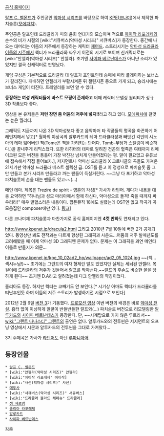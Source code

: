 [http://www.kpenet.jp/dracula.html 공식 홈페이지]

[[랄프 C. 벨몬드]]가 주인공인 [[악마성 시리즈]]를 바탕으로 하여 [[KPE]]([[코나미]])에서 제작한 파치슬롯([[모에파치]]).

주인공은 랄프인데 드라큘라가 피의 윤회 연대기의 모습이며 적으로 [[아이작 라포레제]]와 순수의 비가 시절의 [wiki:"서큐버스(악마성 시리즈)" 서큐버스]가 등장한다. 중간에 나오는 대머리는 어둠의 저주에서 등장하는 캐릭터 [[제어드]].
스토리시기는 [[악마성 드라큘라 어둠의 저주]]에서 헥터가 드라큘라와 싸우기 이전의 시기로 보이며 신캐릭터로는 [wiki:"안젤라(악마성 시리즈)" 안젤라]. 초기엔 [[사이파 베르난데스]]가 아니냔 소리가 있었지만 결국 신캐릭터로 판명났다.

게임 구성은 기본적으로 드라큘라 대 랄프가 포인트인데 승패에 따라 플레이하는 보너스가 갈라진다. 패배하면 안젤라가 부활시켜준 뒤 챌린지존 등으로 가게 되고, 승리시에는 보너스 게임이 터진다. 트레일러를 보면 알 수 있다.

'''등장하는 여성 캐릭터들에 바스트 모핑이 존재하고''' 어째 캐릭터 모델링 퀄리티가 정규 3D 작품보다 좋다.

영상을 본 유저들은 '''저런 장면 좀 어둠의 저주에 넣지!!'''라고 하고 있다. [[모에파치]]에 걸맞는 높은 퀄리티.

그래픽도 지금까지 나온 3D 악마성보다 좋고 음악마저 타 작품들의 명곡을 화끈하게 어레인지해서 넣고[* 월하의 야상곡의 알루카드의 테마 드라큘라성과 빼앗긴 각인의 샤노아의 테마 잃어버린 책(Tome은 책을 가리키는 단어다. Tomb-무덤과 스펠링이 비슷하다.)을 끝내주게 리믹스했다. 또한 리히터의 테마로 알려진 건곤의 혈족은 여태까지 리메이크된 모든 버전을 통틀어 가장 박진감 넘치게 만들어졌다는 평. 말이 필요없고 유튜브에 접속해서 직접 들어보자.], 저지먼트나 악마성 드라큘라 X 크로니클의 곡들도 가져온 21세기판 악마성 드라큘라 베스트 셀렉션 급. OST를 듣고 이 정성으로 파치슬롯 좀 그만 만들고 본가 시리즈 만들라고 까는 팬들이 득실거린다. ~~그냥 다 포기하고 악마성 파치슬롯에 손을 대는 팬들도 있고~~(...)

{{{#!html
<object width="480" height="295"><param name="movie" value="http://www.youtube.com/v/ovq6TKQjGUU&hl=en&fs=1"></param><param name="allowFullScreen" value="true"></param><param name="allowscriptaccess" value="always"></param><embed src="http://www.youtube.com/v/ovq6TKQjGUU&hl=en&fs=1" type="application/x-shockwave-flash" allowscriptaccess="always" allowfullscreen="true" width="480" height="295"></embed></object>
}}}

메인 테마. 제목은 Trezire de spirit - 영혼의 각성[* 가사가 라틴어. 게다가 내용을 대충 요약하면 "하나님과 성모 마리아께서 함께 하신다, 악마성으로 돌격! 죽을 때까지 싸우리라!" 매우 열혈스러운 내용이다. 팝픈뮤직 18에도 실렸는데 OST엔 없고 작곡가 곡 모음집인 composer에만 있다. [http://blog.naver.com/kofking777/110169616938 링크]]

다른 코나미제 파치슬롯과 마찬가지로 공식 홈페이지엔 '''4컷 만화'''도 연재되고 있다.

[[http://www.kpenet.jp/dracula2.html]]
그리고 2010년 7월 10일에 버전 2가 공개되었다. 동영상만 봐도 전작과는 다르게 향상된 그래픽과 사운드...어둠의 저주 발매년도를 고려해봤을 때 이제 악마성 3D 그래픽엔 문제가 없다. 문제는 이 그래픽을 과연 메인타이틀로 만들지가 의문...

[[http://www.kpenet.jp/kpe_10_02ad2_hp/wallpaper/ad2_05_1024.jpg]]
~~(섹...섹시누님!)~~
초기에는 그란트의 여자 형제란 말도 있었지만 실체는 세뇌된 안젤라. 목걸이에 드라큘라의 저주가 깃들어서 랄프를 막아선다.~~랄프의 후손도 비슷한 꼴을 당하게 된다~~ 초기엔 D.A라고 알려졌는데 다크 안젤라의 약칭이었다.

줄리아도 등장. 하지만 헥터는 코빼기도 안 보인다.[* 시기상 아마도 헥터가 드라큘라를 떠난후인듯 하며 어둠의 저주 스토리가 발생하기전 시점으로 보인다]

2012년 2월 6일 [http://www.kpenet.jp/contents/dracula3.html 버전 3]가 기동했다. [http://www.youtube.com/watch?v=zjFukcWgBAI 프로모션 영상] 이번 버전의 배경은 바로 [[악마성 전설]]. 흉터 없이 이상하게 얼굴이 반들반들한 랄프와(...) 파치슬로 버전으로 리모델링한 [[아드리안 파렌하이츠 체페슈|알루카드]]와 [[사이파 베르난데스]]가 등장한다. 단, ~~시계탑으로 가지 않은 루트라서~~ [[wiki:"그랜트 다나스티" 그랜트]]의 출연은 없다. 알루카드와의 전투씬은 저지먼트의 오프닝 영상에서 시몬과 알루카드의 전투씬을 그대로 가져왔다...

3기 주제곡은 가사가 [[라틴어]]도 아닌 [[루마니아]]어.
 
== 등장인물 ==
 * [[랄프 C. 벨몬드]]
 * [wiki:"안젤라(악마성 시리즈)" 안젤라]
 * [wiki:"아이작 라포레제" 아이작]
 * [wiki:"사신(악마성 시리즈)" 사신]
 * [[메두사]]
 * [wiki:"서큐버스(악마성 시리즈)" 서큐버스]
 * [wiki:"드라큘라 블라드 체페슈" 드라큘라]
 * [[생 제르맹]]
 * [[줄리아 라포레제]]
 * [[아드리안 파렌하이츠 체페슈|알루카드]]
 * [[사이파 베르난데스]]

[[각주]]
